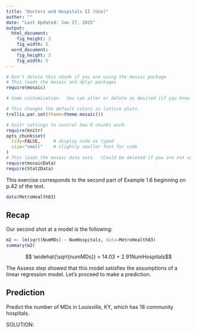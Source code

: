 ```yaml
---
title: "Doctors and Hospitals II (Use)"
author: ""
date: "Last Updated: Jan 27, 2015"
output: 
  html_document:
    fig_height: 3
    fig_width: 5
  word_document:
    fig_height: 3
    fig_width: 5
---
```



```r
# Don't delete this chunk if you are using the mosaic package
# This loads the mosaic and dplyr packages
require(mosaic)
```

```r
# Some customization.  You can alter or delete as desired (if you know what you are doing).

# This changes the default colors in lattice plots.
trellis.par.set(theme=theme.mosaic())  

# knitr settings to control how R chunks work.
require(knitr)
opts_chunk$set(
  tidy=FALSE,     # display code as typed
  size="small"    # slightly smaller font for code
)
# This loads the mosaic data sets.  (Could be deleted if you are not using them.)
require(mosaicData)    
require(Stat2Data)
```

This exercise corresponds to the second part of Example 1.6 beginning on p.42 of the text.

```r
data(MetroHealth83)
```

## Recap

Our second shot at a model is the following:

```r
m2 <- lm(sqrt(NumMDs) ~ NumHospitals, data=MetroHealth83)
summary(m2)
```

$$ \widehat{\sqrt{numMDs}} = 14.03 + 2.91NumHospitals$$

The Assess step showed that this model satisfies the assumptions of a linear regression model. Let's proceed to make a prediction.

## Prediction

Predict the number of MDs in Louisville, KY, which has 18 community hospitals.

SOLUTION:

```r

```

